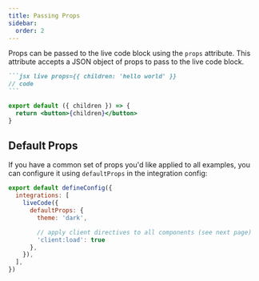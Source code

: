 ```yaml
---
title: Passing Props
sidebar:
  order: 2
---
```


Props can be passed to the live code block using the `props` attribute. This attribute accepts a JSON object of props to pass to the live code block.

````md
```jsx live props={{ children: 'hello world' }}
// code
```
````

```jsx live props={{ children: 'hello world' }}
export default ({ children }) => {
  return <button>{children}</button>
}
```


## Default Props

If you have a common set of props you'd like applied to all examples, you can configure
it using `defaultProps` in the integration config:

```js title="astro.config.mjs"
export default defineConfig({
  integrations: [
    liveCode({
      defaultProps: {
        theme: 'dark',

        // apply client directives to all components (see next page)
        'client:load': true
      },
    }),
  ],
})
```